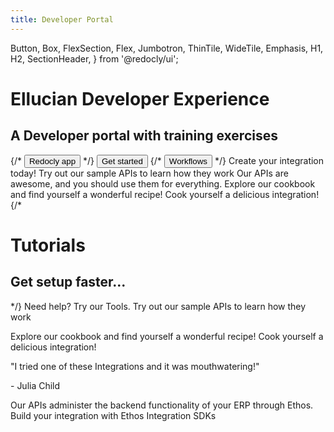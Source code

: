 ```yaml
---
title: Developer Portal
---
```



  Button,
  Box,
  FlexSection,
  Flex,
  Jumbotron,
  ThinTile,
  WideTile,
  Emphasis,
  H1,
  H2,
  SectionHeader,
} from '@redocly/ui';




<Jumbotron>
  <NavBar location={props.location} standalone={false} />
  <H1>Ellucian Developer Experience</H1>
  <H2>A Developer portal with training exercises</H2>
  <Flex p={20} justifyContent="center">
    {/* <Button inversed large to="https://app.redoc.ly">
      Redocly app
    </Button> */}
    <Button inversed transparent large to="developer-portal/index.md">
      Get started
    </Button>
    {/* <Button inversed transparent large>
      Workflows
    </Button> */}
  </Flex>
</Jumbotron>
<Box my={25}>
  <SectionHeader>
    Create your <Emphasis> integration </Emphasis> today!
  </SectionHeader>
  <FlexSection justifyContent="space-around" flexWrap="wrap">
    <ThinTile to="developer-portal/try-it-out.mdx" icon={tryItOutIcon} header="Try it out">
        Try out our sample APIs to learn how they work
    </ThinTile>
    <ThinTile to="developer-portal/api-catalog.mdx" icon={ellucianPower} header="API Catalog">
        Our APIs are awesome, and you should use them for everything.  
    </ThinTile>
    <ThinTile to="developer-portal/recipes.mdx" icon={recipeBook} header="Recipes">
        Explore our cookbook and find yourself a wonderful recipe! Cook yourself a delicious integration!
    </ThinTile>
  </FlexSection>
  {/* <Jumbotron parallaxEffect bgImage={icon1}>
    <H1>Tutorials</H1>
    <H2>Get setup faster...</H2>
  </Jumbotron> */}
  <SectionHeader>
    <Emphasis>Need help? </Emphasis>
    Try our Tools.
  </SectionHeader>
  <FlexSection justifyContent="space-around" flexWrap="wrap">
    <WideTile to="developer-portal/try-it-out.mdx" header="Try it out">
        Try out our sample APIs to learn how they work
    </WideTile>
    <WideTile to="developer-portal/recipes.mdx" header="Recipes">
        <p>Explore our cookbook and find yourself a wonderful recipe! Cook yourself a delicious integration!</p>
        <p>"I tried one of these Integrations and it was mouthwatering!"</p>
        <p>  - Julia Child</p>
    </WideTile>
    <WideTile to="developer-portal/api-catalog.mdx" header="API Catalog">
        Our APIs administer the backend functionality of your ERP through Ethos. 
    </WideTile>
    <WideTile to="developer-portal/sdk.mdx" header="Ethos Integration SDK">
        Build your integration with Ethos Integration SDKs
    </WideTile>
  </FlexSection>
</Box>

